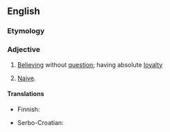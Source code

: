 ==English==

===Etymology===
{{prefix|en|un|questioning}}

===Adjective===
{{en-adj}}

# [[believe|Believing]] without [[question]]; having absolute [[loyalty]]
#: {{syn|en|faithful|doubtless}}
# [[naive|Naive]].

====Translations====
{{trans-top|believing without question}}
* Finnish: {{t+|fi|ehdoton}}
{{trans-mid}}
* Serbo-Croatian: {{t+|sh|neupitno}}
{{trans-bottom}}

{{trans-top|naive}}
{{trans-mid}}
{{trans-bottom}}